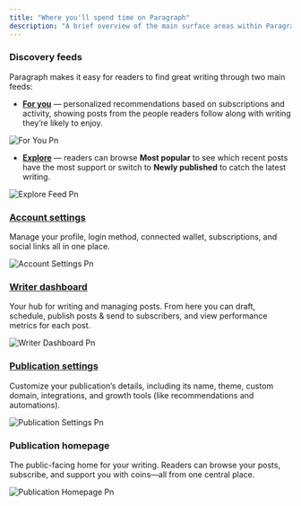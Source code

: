 ```yaml
---
title: "Where you'll spend time on Paragraph"
description: "A brief overview of the main surface areas within Paragraph product."
---
```


### **Discovery feeds**

Paragraph makes it easy for readers to find great writing through two main feeds:

- [**For you**](https://paragraph.com/home) — personalized recommendations based on subscriptions and activity, showing posts from the people readers follow along with writing they’re likely to enjoy.

![For You Pn](/images/for-you.png)

- [**Explore**](https://paragraph.com/explore) — readers can browse **Most popular** to see which recent posts have the most support or switch to **Newly published** to catch the latest writing.

![Explore Feed Pn](/images/explore-feed.png)

### [**Account settings**](https://paragraph.com/settings/account/account)

Manage your profile, login method, connected wallet, subscriptions, and social links all in one place.

![Account Settings Pn](/images/account-settings.png)

### [**Writer dashboard**](https://paragraph.com/dashboard)

Your hub for writing and managing posts. From here you can draft, schedule, publish posts & send to subscribers, and view performance metrics for each post.

![Writer Dashboard Pn](/images/writer-dashboard.png)

### [**Publication settings**](https://paragraph.com/settings/publication/blog)

Customize your publication’s details, including its name, theme, custom domain, integrations, and growth tools (like recommendations and automations).

![Publication Settings Pn](/images/publication-settings.png)

### **Publication homepage**

The public-facing home for your writing. Readers can browse your posts, subscribe, and support you with coins—all from one central place.

![Publication Homepage Pn](/images/publication-homepage.png)